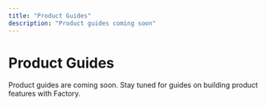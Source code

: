 ```yaml
---
title: "Product Guides"
description: "Product guides coming soon"
---
```


# Product Guides

Product guides are coming soon. Stay tuned for guides on building product features with Factory.
